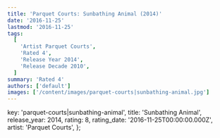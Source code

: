 ```yaml
---
title: 'Parquet Courts: Sunbathing Animal (2014)'
date: '2016-11-25'
lastmod: '2016-11-25'
tags:
  [
    'Artist Parquet Courts',
    'Rated 4',
    'Release Year 2014',
    'Release Decade 2010',
  ]
summary: 'Rated 4'
authors: ['default']
images: ['/content/images/parquet-courts|sunbathing-animal.jpg']
---
```


  key: 'parquet-courts|sunbathing-animal',
  title: 'Sunbathing Animal',
  release_year: 2014,
  rating: 8,
  rating_date: '2016-11-25T00:00:00.000Z',
  artist: 'Parquet Courts',
};

<MusicRating data={data} />
